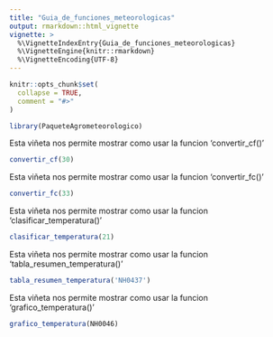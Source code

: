 ```yaml
---
title: "Guia_de_funciones_meteorologicas"
output: rmarkdown::html_vignette
vignette: >
  %\VignetteIndexEntry{Guia_de_funciones_meteorologicas}
  %\VignetteEngine{knitr::rmarkdown}
  %\VignetteEncoding{UTF-8}
---
```


```r
knitr::opts_chunk$set(
  collapse = TRUE,
  comment = "#>"
)
```

```r
library(PaqueteAgrometeorologico)
```

Esta viñeta nos permite mostrar como usar la funcion 'convertir_cf()' 

```r
convertir_cf(30)

```

Esta viñeta nos permite mostrar como usar la funcion 'convertir_fc()' 

```r
convertir_fc(33)

```

Esta viñeta nos permite mostrar como usar la funcion 'clasificar_temperatura()' 

```r
clasificar_temperatura(21)

```

Esta viñeta nos permite mostrar como usar la funcion 'tabla_resumen_temperatura()' 

```r
tabla_resumen_temperatura('NH0437')

```

Esta viñeta nos permite mostrar como usar la funcion 'grafico_temperatura()' 

```r
grafico_temperatura(NH0046)

```


